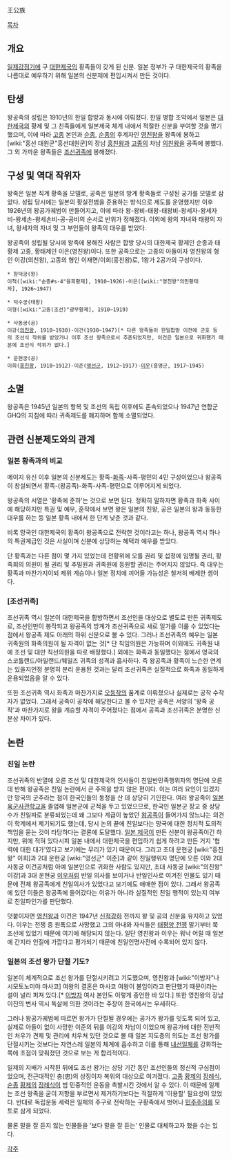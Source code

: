 王公族

[[목차]]
== 개요 ==
[[일제강점기]]에 구 [[대한제국]]의 황족들이 갖게 된 신분. 일본 정부가 구 대한제국의 황족을 나름대로 예우하기 위해 일본의 신분제에 편입시켜서 만든 것이다.
== 탄생 ==
왕공족의 성립은 1910년의 한일 합방과 동시에 이뤄졌다. 한일 병합 조약에서 일본은 [[대한제국]]의 황제 및 그 친족들에게 일본제국 체계 내에서 적절한 신분을 부여할 것을 명기했으며, 이에 따라 [[고종]] 본인과 [[순종]], [[순종]]의 후계자인 [[영친왕]]을 왕족에 봉하고 [wiki:"흥선 대원군"흥선대원군]의 장남 [[흥친왕]]과 [[고종]]의 차남 [[의친왕]]을 공족에 봉했다. 그 외 가까운 왕족들은 [[조선귀족]]에 봉해졌다.

== 구성 및 역대 작위자 ==
왕족은 일본 직계 황족을 모델로, 공족은 일본의 방계 황족들로 구성된 궁가를 모델로 삼았다. 성립 당시에는 일본의 황실전범을 준용하는 방식으로 제도를 운영했지만 이후 1926년의 왕공가궤범이 만들어지고, 이에 따라 왕-왕비-태왕-태왕비-왕세자-왕세자비-왕세손-왕세손비-공-공비의 순서로 반위가 정해졌다. 이외에 왕의 자녀와 태왕의 자녀, 왕세자의 자녀 및 그 부인들이 왕족의 대우를 받았다.

왕공족이 성립될 당시에 왕족에 봉해진 사람은 합방 당시의 대한제국 황제인 순종과 태황제 고종, 황태제인 이은(영친왕)이다. 또한 공족으로는 고종의 아들이자 영친왕의 형인 이강(의친왕), 고종의 형인 이재면/이희(흥친왕)로, 1왕가 2공가의 구성이다.

 * 창덕궁(왕)
 이척([wiki:"순종#s-4"융희황제], 1910~1926)-이은([wiki:"영친왕"의민황태자], 1926~1947)

 * 덕수궁(태왕)
 이형([wiki:"고종(조선)"광무황제], 1910~1919)

 * 사동궁(공)
 이강([[의친왕]], 1910~1930)-이건(1930~1947)[* 다른 왕족들이 한일합방 이전에 군호 등의 조선식 작위를 받았거나 이후 조선 왕족으로서 추존되었지만, 이건은 일본으로 귀화했기 때문에 조선식 작위가 없다.]

 * 운현궁(공)
 이희([[흥친왕]], 1910~1912)-이준([[영선군]], 1912~1917)-[[이우]](흥영군, 1917~1945)
== 소멸 ==
왕공족은 1945년 일본의 항복 및 조선의 독립 이후에도 존속되었으나 1947년 연합군GHQ의 지침에 따라 귀족제도를 폐지하며 함께 소멸되었다.
== 관련 신분제도와의 관계 ==
=== 일본 황족과의 비교 ===
메이지 유신 이후 일본의 신분제도는 황족-[[화족]]-사족-평민의 4민 구성이었으나 왕공족이 창설되면서 황족-(왕공족)-화족-사족-평민으로 이루어지게 되었다.

왕공족의 서열은 '황족에 준하'는 것으로 보면 된다. 정확히 말하자면 황족과 화족 사이에 해당하지만 특권 및 예우, 훈작에서 보면 왕은 일본의 친왕, 공은 일본의 왕과 동등한 대우를 하는 등 일본 황족 내에서 한 단계 낮춘 것과 같다.

비록 망국인 대한제국의 황족이 왕공족으로 전락한 것이라고는 하나, 왕공족 역시 하나의 특권계급인 것은 사실이며 신분에 상당하는 혜택과 예우를 받았다.

단 황족과는 다른 점이 몇 가지 있었는데 천황위에 오를 권리 및 섭정에 임명될 권리, 황족회의 의원이 될 권리 및 추밀원과 귀족원에 등원할 권리는 주어지지 않았다. 즉 대우는 황족과 마찬가지이되 제위 계승이나 일본 정치에 끼어들 가능성은 철저히 배제한 셈이다.
=== [조선귀족] ===
조선귀족 역시 일본이 대한제국을 합방하면서 조선인을 대상으로 별도로 만든 귀족제도로, 조선인만이 봉작되고 왕공족의 방계가 조선귀족으로 새로 일가를 이룰 수 있었다는 점에서 왕공족 제도 아래의 하위 신분으로 볼 수 있다. 그러나 조선귀족의 예우는 일본 귀족원의 화족의원이 될 자격이 없는 것[* 단 칙임의원은 가능하며 이외에도 귀족원 내에 조선 및 대만 칙선의원을 따로 배정했다.] 외에는 화족과 동일했다는 점에서 영국의 스코틀랜드/아일랜드/웨일즈 귀족의 성격과 흡사하다. 즉 왕공족과 황족이 느슨한 연계는 있을지언정 분명히 분리 운용된 것과는 달리 조선귀족은 실질적으로 화족과 동일하게 운용되었음을 알 수 있다.

또한 조선귀족 역시 화족과 마찬가지로 [[오등작]]의 품계로 이뤄졌으나 실제로는 공작 수작자가 없었다. 그래서 공족이 공작에 해당한다고 볼 수 있지만 공족은 서양의 '왕족 공작'과 마찬가지로 왕을 계승할 자격이 주어졌다는 점에서 공족과 조선귀족은 분명한 신분상 차이가 있다.
== 논란 ==
=== 친일 논란 ===
조선귀족의 반열에 오른 조선 및 대한제국의 인사들이 친일반민족행위자의 명단에 오른 데 반해 왕공족은 친일 논란에서 큰 주목을 받지 않은 편이다. 이는 여러 요인이 있겠지만 망국의 군주라는 점이 한국인들의 동정을 산 데 상당히 기인한다. 여러 왕공족이 [[일본육군사관학교]]을 졸업해 일본군에 군적을 두고 있었으므로, 한국인 일본군 장교 중 상당수가 친일파로 분류되었는데 왜 그보다 계급이 높았던 [[왕공족]]이 들어가지 않느냐는 의견이 학계에서 제기되기도 했는데, 당시 논의 끝에 친일보다는 망국에 대한 정치적 도의적 책임을 묻는 것이 타당하다는 결론에 도달했다. [[일본 제국]]이 만든 신분이 왕공족이긴 하지만, 위에 적혀 있다시피 일본 내에서 대한제국을 편입하기 쉽게 하려고 만든 거지 '협력에 대한 대가'였다고 보기에는 무리가 있기 때문이다. 그리고 초대 운현궁 [wiki:"흥친왕" 이희]과 2대 운현궁 [wiki:"영선군" 이준]과 같이 친일행위자 명단에 오른 이와 2대 사동궁 이건공처럼 아예 일본인으로 귀화한 사람도 있지만, 초대 사동궁 [wiki:"의친왕" 이강]과 3대 운현궁 [[이우]]처럼 반일 의사를 보이거나 반일인사로 여겨진 인물도 있기 때문에 전체 왕공족에게 친일의사가 있었다고 보기에도 애매한 점이 있다. 그래서 왕공족에 있던 이들은 왕공족에 들어갔다는 이유가 아니라 실질적인 친일 행적이 있는지 여부로 친일파인가를 판단했다.
 
덧붙이자면 [[영친왕]]과 이건은 1947년 [[신적강하]] 전까지 왕 및 공의 신분을 유지하고 있었다. 이우는 전쟁 중 원폭으로 사망했고 그의 아내와 자식들은 [[태평양 전쟁]] 말기부터 쭉 조선에 있었기 때문에 여기에 해당되지 않는다. 일단 영친왕과 이우는 워낙 어릴 때 일본에 간지라 인질에 가깝다고 평가되기 때문에 친일인명사전에 수록되어 있지 않다.

=== 일본의 조선 왕가 단절 기도? ===
일본이 체계적으로 조선 왕가를 단절시키려고 기도했으며, 영친왕과 [wiki:"이방자"나시모토노미야 마사코] 여왕의 결혼은 마사코 여왕이 불임이라고 판단했기 때문이라는 설이 널리 퍼져 있다.[* [[이방자]] 여사 본인도 이렇게 증언한 바 있다.] 또한 영친왕의 장남 이진의 변사 역시 독살에 의한 것이라는 주장이 한국에서는 우세하다.

그러나 왕공가궤범에 따르면 왕가가 단절될 경우에는 공가가 왕가를 잇도록 되어 있고, 실제로 아들이 없이 사망한 이준의 뒤를 이강의 차남이 이었으며 왕공가에 대한 전반적인 처우가 견제 및 관리에 치우쳐 있던 것으로 볼 때 일본 지도층의 의도는 조선 왕가를 단절시키는 것보다는 자연스레 일본의 체계에 흡수하고 이를 통해 [[내선일체]]를 강화하는 쪽에 초점이 맞춰졌던 것으로 보는 게 합리적이다.

일제의 지배가 시작된 뒤에도 조선 왕가는 상당 기간 동안 조선인들의 정신적 구심점이었으며, 전근대적인 충(忠)의 상징이자 복위의 대상으로 여겨졌다. [[고종]] [[황제]]의 [[장례식]], [[순종]] [[황제]]의 [[장례식]]이 범 민중적인 운동을 촉발시킨 것에서 알 수 있다. 이 때문에 일제는 조선 왕족을 굳이 저항을 부르면서 제거하기보다는 적절하게 '이용할' 필요성이 있었다. 반대로 독립운동 세력은 일제의 주구로 전락하는 구황족에서 벗어나 [[민주주의]]를 모토로 삼게 되었다.

물론 말을 잘 듣지 않는 인물들을 '보다 말을 잘 듣는' 인물로 대체하고자 했을 수는 있다.

[[각주]]
